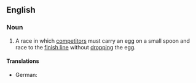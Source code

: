 ==English==
{{wikipedia}}

===Noun===
{{en-noun|head=[[egg]] and [[spoon]] [[race]]}}

# {{context|chiefly|British|games|lang=en}} A race in which [[competitors]] must carry an egg on a small spoon and race to the [[finish line]] without [[drop]]ping the egg.

====Translations====
{{trans-top|race in which competitors must carry an egg on a small spoon}}
* German: {{t|de|Eierlaufen|n}}
{{trans-mid}}
{{trans-bottom}}
